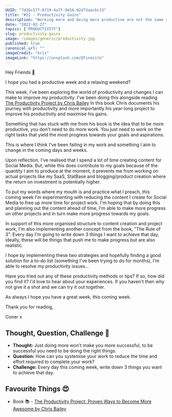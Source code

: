 ```yaml
---
UUID: "7d26c57f-0719-4a7f-9d16-02d73aacbc33"
title: "#21 - Productivity Gains"
description: "Working more and being more productive are not the same and in fact, we can achieve the latter without needing the former. That's what I discuss in this week's edition."
date: "2022-02-27"
topics: ["PRODUCTIVITY"]
slug: productivity-gains
image: /images/generic/productivity.jpg
published: true
canonical_url: ""
imageCredit: "kris"
imageLink: "https://unsplash.com/@finesite"
---
```


Hey Friends 👋

I hope you had a productive week and a relaxing weekend?

This week, I've been exploring the world of productivity and changes I can make to improve my productivity. I've been doing this alongside reading [The Productivity Project by Chris Bailey](https://www.amazon.co.uk/Productivity-Project-Proven-Become-Awesome/dp/0349413053) In this book Chris documents his journey with productivity and more importantly his year-long project to improve his productivity and maximise his gains.

Something that has stuck with me from his book is the idea that to be more productive, you don't need to do more work. You just need to work on the right tasks that yield the most progress towards your goals and aspirations.

This is where I think I've been failing in my work and something I aim to change in the coming days and weeks.

Upon reflection, I've realised that I spend a lot of time creating content for Social Media. But, while this does contribute to my goals because of the quantity I aim to produce at the moment, it prevents me from working on actual projects like my SaaS, StatBase and blogging/product creation where the return on investment is potentially higher.

To put my words where my mouth is and practice what I preach, this coming week I'm experimenting with reducing the content I create for Social Media to free up more time for project work. I'm hoping that by doing this and planning out the content ahead of time, I'm able to make more progress on other projects and in turn make more progress towards my goals.

In support of this more organised structure to content creation and project work, I'm also implementing another concept from the book, "The Rule of 3". Every day I'm going to write down 3 things I want to achieve that day, ideally, these will be things that push me to make progress but are also realistic.

I hope by implementing these two strategies and hopefully finding a good solution for a to-do list (something I've been trying to do for months), I'm able to resolve my productivity issues...

Have you tried out any of these productivity methods or tips? If so, how did you find it? I'd love to hear about your experiences. If you haven't then why not give it a shot and we can try it out together.

As always I hope you have a great week, this coming week.

Thank you for reading,

Coner x

## Thought, Question, Challenge 🤔

- **Thought:** Just doing more won't make you more successful, to be successful you need to be doing the right things.
- **Question:** How can you systemise your work to reduce the time and effort required to complete your work?
- **Challenge:** Every day this coming week, write down 3 things you want to achieve that day.

## Favourite Things 😍

- Book 📚 - [The Productivity Project: Proven Ways to Become More Awesome by Chris Bailey](https://www.amazon.co.uk/Productivity-Project-Proven-Become-Awesome/dp/0349413053)

